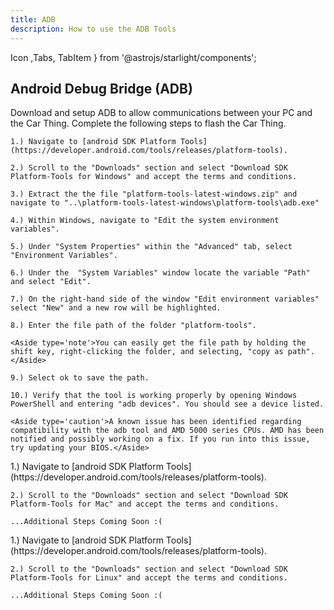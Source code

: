 ```yaml
---
title: ADB
description: How to use the ADB Tools
---
```


Icon ,Tabs, TabItem } from '@astrojs/starlight/components';


## Android Debug Bridge (ADB)
Download and setup ADB to allow communications between your PC and the Car Thing.
<Tabs syncKey="system">
  <TabItem label="Windows" icon='seti:windows'>
    Complete the following steps to flash the Car Thing.
    
    1.) Navigate to [android SDK Platform Tools](https://developer.android.com/tools/releases/platform-tools).
   
    2.) Scroll to the "Downloads" section and select "Download SDK Platform-Tools for Windows" and accept the terms and conditions.

    3.) Extract the the file "platform-tools-latest-windows.zip" and navigate to "..\platform-tools-latest-windows\platform-tools\adb.exe"

    4.) Within Windows, navigate to "Edit the system environment variables".

    5.) Under "System Properties" within the "Advanced" tab, select "Environment Variables".

    6.) Under the  "System Variables" window locate the variable "Path" and select "Edit".

    7.) On the right-hand side of the window "Edit environment variables" select "New" and a new row will be highlighted.

    8.) Enter the file path of the folder "platform-tools".

    <Aside type='note'>You can easily get the file path by holding the shift key, right-clicking the folder, and selecting, "copy as path".</Aside>

    9.) Select ok to save the path.

    10.) Verify that the tool is working properly by opening Windows PowerShell and entering "adb devices". You should see a device listed.

    <Aside type='caution'>A known issue has been identified regarding compatibility with the adb tool and AMD 5000 series CPUs. AMD has been notified and possibly working on a fix. If you run into this issue, try updating your BIOS.</Aside>

  </TabItem>
    
  <TabItem label="Mac" icon='apple'>
    1.) Navigate to [android SDK Platform Tools](https://developer.android.com/tools/releases/platform-tools).
   
    2.) Scroll to the "Downloads" section and select "Download SDK Platform-Tools for Mac" and accept the terms and conditions.
    
    ...Additional Steps Coming Soon :(
  </TabItem>

  <TabItem label="Linux" icon='linux'>
    1.) Navigate to [android SDK Platform Tools](https://developer.android.com/tools/releases/platform-tools).
   
    2.) Scroll to the "Downloads" section and select "Download SDK Platform-Tools for Linux" and accept the terms and conditions.

    ...Additional Steps Coming Soon :(
  </TabItem>
</Tabs>


